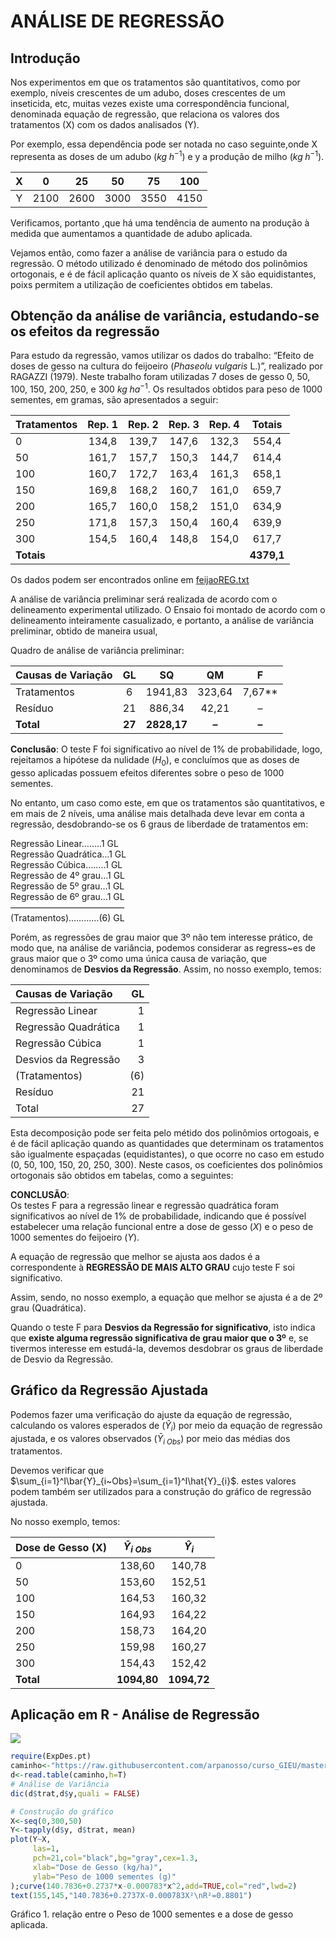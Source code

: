 # ANÁLISE DE REGRESSÃO

## Introdução

Nos experimentos em que os tratamentos são quantitativos, como por exemplo, níveis crescentes de um adubo, doses crescentes de um inseticida, etc, muitas vezes existe uma correspondência funcional, denominada equação de regressão, que relaciona os valores dos tratamentos (X) com os dados analisados (Y).

Por exemplo, essa dependência pode ser notada no caso seguinte,onde X representa as doses de um adubo ($kg\;h^{-1}$) e y a produção de milho ($kg\;h^{-1}$).

|X|0|25|50|75|100|
|:---:|:---:|:---:|:---:|:---:|:---:|
|Y|2100|2600|3000|3550|4150|

Verificamos, portanto ,que há uma tendência de aumento na produção à medida que aumentamos a quantidade de adubo aplicada.

Vejamos então, como fazer a análise de variância para o estudo da regressão. O método utilizado é denominado de método dos polinômios ortogonais, e é de fácil aplicação quanto os níveis de X são equidistantes, poixs permitem a utilização de coeficientes obtidos em tabelas.

## Obtenção da análise de variância, estudando-se os efeitos da regressão

Para estudo da regressão, vamos utilizar os dados do trabalho: "Efeito de doses de gesso na cultura do feijoeiro (*Phaseolu vulgaris* L.)", realizado por RAGAZZI (1979). Neste trabalho foram utilizadas 7 doses de gesso 0, 50, 100, 150, 200, 250, e 300 $kg\;ha^{-1}$. Os resultados obtidos para peso de 1000 sementes, em gramas, são apresentados a seguir:

|Tratamentos|Rep. 1|Rep. 2|Rep. 3|Rep. 4|Totais|
|:---|:---:|:---:|:---:|:---:|:---:|
|0|134,8|139,7|147,6|132,3|554,4|
|50|161,7|157,7|150,3|144,7|614,4|
|100|160,7|172,7|163,4|161,3|658,1
|150|169,8|168,2|160,7|161,0|659,7|
|200|165,7|160,0|158,2|151,0|634,9|
|250|171,8|157,3|150,4|160,4|639,9|
|300|154,5|160,4|148,8|154,0|617,7|
|**Totais**|||||**4379,1**|

Os dados podem ser encontrados online em [feijaoREG.txt](https://raw.githubusercontent.com/arpanosso/curso_GIEU/master/dados/feijaoREG.txt)


A análise de variância preliminar será realizada de acordo com o delineamento experimental utilizado. O Ensaio foi montado de acordo com o delineamento inteiramente casualizado, e portanto, a análise de variância preliminar, obtido de maneira usual, 

Quadro de análise de variância preliminar:

|Causas de Variação| GL|SQ|QM|F|
|:---|:---:|:---:|:---:|:---:|
|Tratamentos|6|1941,83|323,64|7,67**|
|Resíduo|21|886,34|42,21|--|
|**Total**|**27**|**2828,17**|**--**|**--**|

**Conclusão**: O teste F foi significativo ao nível de $1\%$ de probabilidade, logo, rejeitamos a hipótese da nulidade ($H_0$), e concluímos que as doses de gesso aplicadas possuem efeitos diferentes sobre o peso de 1000 sementes.

No entanto, um caso como este, em que os tratamentos são quantitativos, e em mais de 2 níveis, uma análise mais detalhada deve levar em conta a regressão, desdobrando-se os 6 graus de liberdade de tratamentos em:


Regressão Linear........1 GL          
Regressão Quadrática...1 GL  
Regressão Cúbica........1 GL  
Regressão de 4º grau...1 GL  
Regressão de 5º grau...1 GL  
Regressão de 6º grau...1 GL  
---------------------------------------  
(Tratamentos)............(6) GL  

Porém, as regressões de grau maior que 3º não tem interesse prático, de modo que, na análise de variância, podemos considerar as regress~es de graus maior que o 3º como uma única causa de variação, que denominamos de **Desvios da Regressão**. Assim, no nosso exemplo, temos:

|Causas de Variação|GL|
|:---|---:|
|Regressão Linear|1|
|Regressão Quadrática|1|
|Regressão Cúbica|1|
|Desvios da Regressão|3|
|(Tratamentos)|(6)|
|Resíduo|21|
|Total|27|

Esta decomposição pode ser feita pelo métido dos polinômios ortogoais, e é de fácil aplicação quando as quantidades que determinam os tratamentos são igualmente espaçadas (equidistantes), o que ocorre no caso em estudo (0, 50, 100, 150, 20, 250, 300). Neste casos, os coeficientes dos polinômios ortogonais são obtidos em tabelas, como a seguintes:



**CONCLUSÃO**:  
Os testes F para a regressão linear e regressão quadrática foram significativos ao nível de $1\%$ de probabilidade, indicando que é possível estabelecer uma relação funcional entre a dose de gesso ($X$) e o peso de 1000 sementes do feijoeiro ($Y$).

A equação de regressão que melhor se ajusta aos dados é a correspondente à **REGRESSÃO DE MAIS ALTO GRAU** cujo teste F soi significativo.

Assim, sendo, no nosso exemplo, a equação que melhor se ajusta é a de 2º grau (Quadrática).

Quando o teste F para **Desvios da Regressão for significativo**, isto indica que **existe alguma regressão significativa de grau maior que o 3º** e, se tivermos interesse em estudá-la, devemos desdobrar os graus de liberdade de Desvio da Regressão.

## Gráfico da Regressão Ajustada

Podemos fazer uma verificação do ajuste da equação de regressão, calculando os valores esperados de ($\hat{Y}_i$) por meio da equação de regressão ajustada, e os valores observados ($\bar{Y}_{i\;Obs}$) por meio das médias dos tratamentos.

Devemos verificar que $\sum_{i=1}^I\bar{Y}_{i~Obs}=\sum_{i=1}^I\hat{Y}_{i}$. estes valores podem também ser utilizados para a construção do gráfico de regressão ajustada.

No nosso exemplo, temos:

|Dose de Gesso (X)|$\bar{Y}_{i~Obs}$|$\hat{Y}_i$|
|:---|:---:|:---:|
|0|138,60|140,78|
|50|153,60|152,51|
|100|164,53|160,32|
|150|164,93|164,22|
|200|158,73|164,20|
|250|159,98|160,27|
|300|154,43|152,42|
|**Total**|**1094,80**|**1094,72**|


## Aplicação em R - Análise de Regressão

![](R.png)

```r
require(ExpDes.pt)
caminho<-"https://raw.githubusercontent.com/arpanosso/curso_GIEU/master/dados/feijaoREG.txt"
d<-read.table(caminho,h=T)
# Análise de Variância
dic(d$trat,d$y,quali = FALSE)

# Construção do gráfico
X<-seq(0,300,50)
Y<-tapply(d$y, d$trat, mean)
plot(Y~X,
     las=1,
     pch=21,col="black",bg="gray",cex=1.3,
     xlab="Dose de Gesso (kg/ha)",
     ylab="Peso de 1000 sementes (g)"
);curve(140.7836+0.2737*x-0.000783*x^2,add=TRUE,col="red",lwd=2)
text(155,145,"140.7836+0.2737X-0.000783X²\nR²=0.8801")
```

Gráfico 1. relação entre o Peso de 1000 sementes e a dose de gesso aplicada.